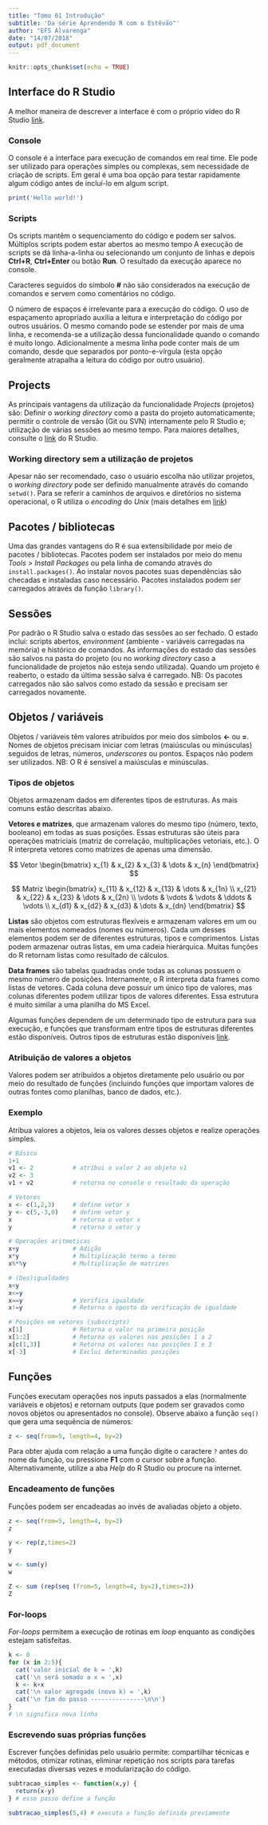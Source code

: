 ```yaml
---
title: "Tomo 01 Introdução"
subtitle: 'Da série Aprendendo R com o Estêvão"'
author: "EFS Alvarenga"
date: "14/07/2018"
output: pdf_document
---
```


```r
knitr::opts_chunk$set(echo = TRUE)
```

## Interface do R Studio

A melhor maneira de descrever a interface é com o próprio vídeo do R Studio [link](https://vimeo.com/97166163).


### Console

O console é a interface para execução de comandos em real time.
Ele pode ser utilizado para operações simples ou complexas, sem necessidade de criação de scripts.
Em geral é uma boa opção para testar rapidamente algum código antes de incluí-lo em algum script.

```r
print('Hello world!')
```


### Scripts

Os scripts mantêm o sequenciamento do código e podem ser salvos.
Múltiplos scripts podem estar abertos ao mesmo tempo
A execução de scripts se dá linha-a-linha ou selecionando um conjunto de linhas e depois **Ctrl+R**, **Ctrl+Enter** ou botão **Run**.
O resultado da execução aparece no console.

Caracteres seguidos do símbolo **#** não são considerados na execução de comandos e servem como comentários no código.

O número de espaços é irrelevante para a execução do código.
O uso de espaçamento apropriado auxilia a leitura e interpretação do código por outros usuários.
O mesmo comando pode se estender por mais de uma linha, e recomenda-se a utilização dessa funcionalidade quando o comando é muito longo.
Adicionalmente a mesma linha pode conter mais de um comando, desde que separados por ponto-e-vírgula (esta opção geralmente atrapalha a leitura do código por outro usuário).

## Projects

As principais vantagens da utilização da funcionalidade _Projects_ (projetos) são:
Definir o _working directory_ como a pasta do projeto automaticamente;
permitir o controle de versão (Git ou SVN) internamente pelo R Studio e;
utilização de várias sessões ao mesmo tempo.
Para maiores detalhes, consulte o [link](https://support.rstudio.com/hc/en-us/articles/200526207-Using-Projects) do R Studio.

### Working directory sem a utilização de projetos
Apesar não ser recomendado, caso o usuário escolha não utilizar projetos, o _working directory_ pode ser definido manualmente através do comando `setwd()`.
Para se referir a caminhos de arquivos e diretórios no sistema operacional, o R utiliza o _encoding_ do *Unix* (mais detalhes em [link](http://www.osdata.com/programming/shell/filesystembasics.html))


## Pacotes / bibliotecas

Uma das grandes vantagens do R é sua extensibilidade por meio de pacotes / bibliotecas.
Pacotes podem ser instalados por meio do menu _Tools > Install Packages_ ou pela linha de comando através do `install.packages()`.
Ao instalar novos pacotes suas dependências são checadas e instaladas caso necessário.
Pacotes instalados podem ser carregados através da função `library()`. 


## Sessões

Por padrão o R Studio salva o estado das sessões ao ser fechado. O estado inclui: scripts abertos, _environment_ (ambiente - variáveis carregadas na memória) e histórico de comandos.
As informações do estado das sessões são salvos na pasta do projeto (ou no _working directory_ caso a funcionalidade de projetos não esteja sendo utilizada).
Quando um projeto é reaberto, o estado da última sessão salva é carregado.
NB: Os pacotes carregados não são salvos como estado da sessão e precisam ser carregados novamente.


## Objetos / variáveis

Objetos / variáveis têm valores atribuídos por meio dos símbolos **<-** ou **=**.
Nomes de objetos precisam iniciar com letras (maiúsculas ou minúsculas) seguidos de letras, números, _underscores_ ou pontos.
Espaços não podem ser utilizados.
NB: O R é sensível a maiúsculas e minúsculas.

### Tipos de objetos

Objetos armazenam dados em diferentes tipos de estruturas.
As mais comuns estão descritas abaixo.

**Vetores e matrizes**, que armazenam valores do mesmo tipo (número, texto, booleano) em todas as suas posições.
Essas estruturas são úteis para operações matriciais (matriz de correlação, multiplicações vetoriais, etc.).
O R interpreta vetores como matrizes de apenas uma dimensão.

$$
Vetor
\begin{bmatrix}
    x_{1} & x_{2} & x_{3} & \dots  & x_{n}
\end{bmatrix}
$$

$$
Matriz
\begin{bmatrix}
    x_{11} & x_{12} & x_{13} & \dots  & x_{1n} \\
    x_{21} & x_{22} & x_{23} & \dots  & x_{2n} \\
    \vdots & \vdots & \vdots & \ddots & \vdots \\
    x_{d1} & x_{d2} & x_{d3} & \dots  & x_{dn}
\end{bmatrix}
$$

**Listas** são objetos com estruturas flexíveis e armazenam valores em um ou mais elementos nomeados (nomes ou números).
Cada um desses elementos podem ser de diferentes estruturas, tipos e comprimentos.
Listas podem armazenar outras listas, em uma cadeia hierárquica.
Muitas funções do R retornam listas como resultado de cálculos.

**Data frames** são tabelas quadradas onde todas as colunas possuem o mesmo número de posições.
Internamente, o R interpreta data frames como listas de vetores.
Cada coluna deve possuir um único tipo de valores, mas colunas diferentes podem utilizar tipos de valores diferentes.
Essa estrutura é muito similar a uma planilha do MS Excel.

Algumas funções dependem de um determinado tipo de estrutura para sua execução, e funções que transformam entre tipos de estruturas diferentes estão disponíveis.
Outros tipos de estruturas estão disponíveis [link](https://www.statmethods.net/input/datatypes.html).

### Atribuição de valores a objetos

Valores podem ser atribuídos a objetos diretamente pelo usuário ou por meio do resultado de funções (incluindo funções que importam valores de outras fontes como planilhas, banco de dados, etc.).

### Exemplo

Atribua valores a objetos, leia os valores desses objetos e realize operações simples.

```r
# Básico
1+1
v1 <- 2	          # atribui o valor 2 ao objeto v1
v2 <- 3
v1 + v2           # retorna no console o resultado da operação

# Vetores
x <- c(1,2,3)     # define vetor x
y <- c(5,-3,0)    # define vetor y
x                 # retorna o vetor x
y                 # retorna o vetor y

# Operações aritmeticas
x+y               # Adição
x*y               # Multiplicação termo a termo
x%*%y             # Multiplicação de matrizes

# (Des)igualdades
x<y
x<=y
x==y              # Verifica igualdade
x!=y              # Retorna o oposto da verificação de igualdade

# Posições em vetores (subscripts)
x[1]              # Retorna o valor na primeira posição
x[1:2]            # Retorna os valores nas posições 1 a 2
x[c(1,3)]         # Retorna os valores nas posições 1 e 3
x[-3]             # Exclui determinadas posições
```


## Funções

Funções executam operações nos inputs passados a elas (normalmente variáveis e objetos) e retornam outputs (que podem ser gravados como novos objetos ou apresentados no console).
Observe abaixo a função `seq()` que gera uma sequência de números:

```r
z <- seq(from=5, length=4, by=2)
```

Para obter ajuda com relação a uma função digite o caractere `?` antes do nome da função, ou pressione **F1** com o cursor sobre a função.
Alternativamente, utilize a aba _Help_ do R Studio ou procure na internet.

### Encadeamento de funções

Funções podem ser encadeadas ao invés de avaliadas objeto a objeto.

```r
z <- seq(from=5, length=4, by=2)
z

y <- rep(z,times=2)
y

w <- sum(y)
w

Z <- sum (rep(seq (from=5, length=4, by=2),times=2))
Z
```

### For-loops

_For-loops_ permitem a execução de rotinas em _loop_ enquanto as condições estejam satisfeitas.

```r
k <- 0
for (x in 2:5){
  cat('valor inicial de k = ',k)
  cat('\n será somado a x = ',x)
  k <- k+x
  cat('\n valor agregado (novo k) = ',k)
  cat('\n fim do passo ---------------\n\n')
}
# \n significa nova linha
```

### Escrevendo suas próprias funções

Escrever funções definidas pelo usuário permite: compartilhar técnicas e métodos, otimizar rotinas, eliminar repetição nos scripts para tarefas executadas diversas vezes e modularização do código.

```r
subtracao_simples <- function(x,y) {
  return(x-y)
} # esse passo define a função

subtracao_simples(5,4) # executa a função definida previamente
```


